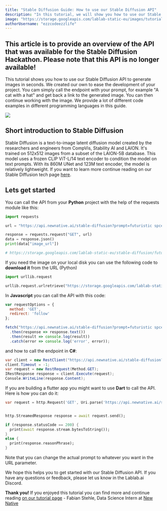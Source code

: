 ```yaml
---
title: "Stable Diffusion Guide: How to use our Stable Diffusion API"
description: "In this tutorial, we will show you how to use our Stable Diffusion API to generate images in seconds."
image: "https://storage.googleapis.com/lablab-static-eu/images/tutorials/sd-api-thumbnail.png"
authorUsername: "ezzcodeezzlife"
---
```


**This article is to provide an overview of the API that was available for the Stable Diffusion Hackathon. Please note that this API is no longer available!**  
---  
This tutorial shows you how to use our Stable Diffusion API to generate images in seconds. We created our own 
to ease the development of your project. You cam simply call the endpoint with your prompt, for example "A cat with a hat"
and get back a link to the generated image. You can then continue working with the image. We provide a lot of different
code examples in different programming languages in this guide. 

<Img src="https://storage.googleapis.com/lablab-static-eu/stable-diffusion/lush%20bright%20jungle%20with%20waterfall%20and%20beatuiful%20landscape%2C%204k%20digital%20art405d07f5a94e40cb8db299290d8752a9.png" />

## Short introduction to Stable Diffusion 

Stable Diffusion is a text-to-image latent diffusion model created by the researchers and engineers from CompVis, 
Stability AI and LAION. It's trained on 512x512 images from a subset of the LAION-5B database. This model uses a 
frozen CLIP ViT-L/14 text encoder to condition the model on text prompts. With its 860M UNet and 123M text encoder, 
the model is relatively lightweight. If you want to learn more continue 
reading on our Stable Diffusion tech page [here](https://lablab.ai/tech/stable-diffusion).

## Lets get started

You can call the API from your **Python** project with the help of the requests module like this:

```python
import requests

url = "https://api.newnative.ai/stable-diffusion?prompt=futuristic spce station, 4k digital art"

response = requests.request("GET", url)
data = response.json()
print(data["image_url"])

# https://storage.googleapis.com/lablab-static-eu/stable-diffusion/futuristic%20spce%20station%2C%204k%20digital%20artbd8250880a904de79fac1a5f5f6fb3ed.png
```

If you need the image on your local disk you can use the following code to **download it** from the URL (Python)
  
```python
import urllib.request

urllib.request.urlretrieve("https://storage.googleapis.com/lablab-static-eu/stable-diffusion/futuristic%20space%20station.png", "local-filename.jpg")
```

In **Javascript** you can call the API with this code:

```javascript
var requestOptions = {
  method: 'GET',
  redirect: 'follow'
};

fetch("https://api.newnative.ai/stable-diffusion?prompt=futuristic spce station, 4k digital art", requestOptions)
  .then(response => response.text())
  .then(result => console.log(result))
  .catch(error => console.log('error', error));
```

and how to call the endpoint in **C#**: 
  
```csharp
var client = new RestClient("https://api.newnative.ai/stable-diffusion?prompt=futuristic spce station, 4k digital art");
client.Timeout = -1;
var request = new RestRequest(Method.GET);
IRestResponse response = client.Execute(request);
Console.WriteLine(response.Content);
```

If you are building a flutter app you might want to use **Dart** to call the API. Here is how you can do it:

```dart
var request = http.Request('GET', Uri.parse('https://api.newnative.ai/stable-diffusion?prompt=futuristic spce station, 4k digital art'));


http.StreamedResponse response = await request.send();

if (response.statusCode == 200) {
  print(await response.stream.bytesToString());
}
else {
  print(response.reasonPhrase);
}
```

Note that you can change the actual prompt to whatever you want in the URL parameter.

We hope this helps you to get started with our Stable Diffusion API. If you have any questions or feedback, please let us know in the Lablab.ai Discord.


**Thank you!** If you enjoyed this tutorial you can find more and continue reading [on our tutorial page](https://lablab.ai/t/) - Fabian Stehle, Data Science Intern at [New Native](https://newnative.ai/)
